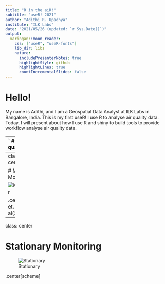 ```yaml
---
title: "R in the aiR!"
subtitle: "useR! 2021"
author: "Adithi R. Upadhya"
institute: "ILK Labs"
date: "2021/05/26 (updated: `r Sys.Date()`)"
output:
  xaringan::moon_reader:
    css: ["useR", "useR-fonts"]
    lib_dir: libs
    nature:
      includePresenterNotes: true
      highlightStyle: github
      highlightLines: true
      countIncrementalSlides: false
---
```



# Hello!

My name is Adithi, and I am a Geospatial Data Analyst at ILK Labs in Bangalore, India. This is my first useR! I use R to analyse air quality data. Today, I will present about how I use R and shiny to build tools to provide workflow analyse air quality data.


---
`
# R in air quality

```r

knitr::include_graphics("WWW/R.png")


```


???

R is a powerful tool in analysing air-quality data. With the ever-increasing global measurements of air pollutants (through stationary, mobile, low-cost, and satellite monitoring), the amount of data being collected is huge and necessitates the use of management platforms. In an effort to address this issue, I developed two Shiny applications to analyse and visualise air-quality data.

---
class: center

# Mobile Monitoring 

![MM_paper](WWW/MM.png)

.center[Apte et. al(2017)]


---
class: center

# Stationary Monitoring 

![Stationary](WWW/MM.png)

.center[scheme]



